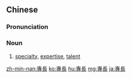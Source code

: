 ==Chinese==
{{zh-forms|s=专长}}

===Pronunciation===
{{zh-pron
|m=zhuāncháng
|c=zyun1 coeng4
|h=pfs=chôn-chhòng
|mn=qz,tw,xm:choan-tióng/zz:choan-tiâng/twv:choan-tiông
|cat=n
}}

===Noun===
{{zh-noun}}

# [[specialty]], [[expertise]], [[talent]]

[[zh-min-nan:專長]]
[[ko:專長]]
[[hu:專長]]
[[mg:專長]]
[[ja:專長]]